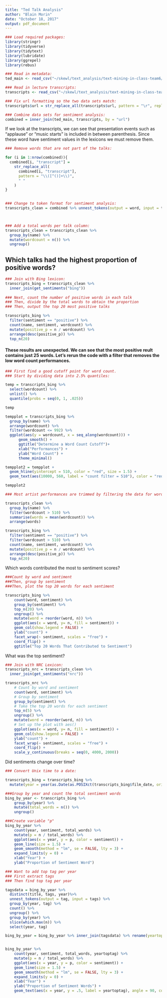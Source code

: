 ```yaml
---
title: "Ted Talk Analysis"
author: "Blain Morin"
date: "October 18, 2017"
output: pdf_document
---
```


```r
### Load required packages:
library(stringr)
library(tidyverse)
library(tidytext)
library(lubridate)
library(ggrepel)
library(rebus)
```

```r
### Read in metadata:
ted_main <- read_csv("~/skewl/text_analysis/text-mining-in-class-team6/TedTalks/ted_main.csv")

### Read in lecture transcripts:
transcripts <- read_csv("~/skewl/text_analysis/text-mining-in-class-team6/TedTalks/transcripts.csv")

### Fix url formatting so the two data sets match:
transcripts$url = str_replace_all(transcripts$url, pattern = "\r", replacement = "")
```

```r
### Combine data sets for sentiment analysis:
combined = inner_join(ted_main, transcripts, by = "url")
```

If we look at the transcripts, we can see that presentation events such as "applause" or "music starts" is included in between parenthesis. Since these word have sentiment values in the lexicons we must remove them.

```r
### Remove words that are not part of the talks:

for (i in 1:nrow(combined)){
  combined[i, "transcript"] = 
    str_replace_all(
      combined[i, "transcript"],
      pattern = "\\([^()]+\\)", 
      " "
    )
}
  
```


```r
### Change to token format for sentiment analysis:
transcripts_clean = combined %>% unnest_tokens(output = word, input = transcript)



### Add a total words per talk column:
transcripts_clean = transcripts_clean %>%
  group_by(name) %>%
  mutate(wordcount = n()) %>%
  ungroup()
```


## Which talks had the highest proportion of positive words?

```r
### Join with Bing lexicon:
transcripts_bing = transcripts_clean %>%
  inner_join(get_sentiments("bing"))
  
### Next, count the number of positive words in each talk
### Then, divide by the total words to obtain the proportion
### Then, output the top 20 most positive talks

transcripts_bing %>%
  filter(sentiment == "positive") %>%
  count(name, sentiment, wordcount) %>%
  mutate(positive_p = n / wordcount) %>%
  arrange(desc(positive_p)) %>%
  top_n(20)
```


#### These results are unexpected. We can see that the most positive reult contains just 25 words. Let's rerun the code with a filter that removes the low word count performances. 


```r
### First find a good cutoff point for word count. 
### Start by dividing data into 2.5% quantiles:

temp = transcripts_bing %>% 
  select(wordcount) %>%
  unlist() %>%
  quantile(probs = seq(0, 1, .025))

temp

tempplot = transcripts_bing %>%
  group_by(name) %>%
  arrange(wordcount) %>%
  filter(wordcount <= 992) %>%
  ggplot(aes(y = wordcount, x = seq_along(wordcount))) + 
      geom_smooth() +
      ggtitle("Determine a Word Count Cutoff")+
      xlab("Performances") +
      ylab("Word Count") +
      theme_minimal()

tempplot2 = tempplot + 
  geom_hline(yintercept = 510, color = "red", size = 1.5) +
  geom_text(aes(10000, 560, label = "count filter = 510"), color = "red")

tempplot2

```



```r

### Most artist performances are trimmed by filtering the data for word counts > 510

transcripts_clean %>% 
  group_by(name) %>%
  filter(wordcount > 510) %>%
  summarise(words = mean(wordcount)) %>%
  arrange(words)

```

```r
transcripts_bing %>%
  filter(sentiment == "positive") %>%
  filter(wordcount > 510) %>%
  count(name, sentiment, wordcount) %>%
  mutate(positive_p = n / wordcount) %>%
  arrange(desc(positive_p)) %>%
  top_n(20)

```

Which words contributed the most to sentiment scores?

```r
###Count by word and sentiment
###Then, group by sentiment
###Then, plot the top 20 words for each sentiment

transcripts_bing %>%
    count(word, sentiment) %>%
    group_by(sentiment) %>%
    top_n(20) %>%
    ungroup() %>%
    mutate(word = reorder(word, n)) %>%
    ggplot(aes(x = word, y= n, fill = sentiment)) +
    geom_col(show.legend = FALSE) +
    ylab("count") +
    facet_wrap(~ sentiment, scales = "free") +
    coord_flip() +
    ggtitle("Top 20 Words That Contributed to Sentiment")

```

What was the top sentiment?

```r
### Join with NRC Lexicon:
transcripts_nrc = transcripts_clean %>%
  inner_join(get_sentiments("nrc")) 

transcripts_nrc %>%
    # Count by word and sentiment
    count(word, sentiment) %>%
    # Group by sentiment
    group_by(sentiment) %>%
    # Take the top 20 words for each sentiment
    top_n(5) %>%
    ungroup() %>%
    mutate(word = reorder(word, n)) %>%
    # Set up the plot with aes()
    ggplot(aes(x = word, y= n, fill = sentiment)) +
    geom_col(show.legend = FALSE) +
    ylab("count") +
    facet_wrap(~ sentiment, scales = "free") +
    coord_flip() +
    scale_y_continuous(breaks = seq(0, 4000, 2000))

```



Did sentiments change over time?

```r

### Convert Unix time to a date:

transcripts_bing = transcripts_bing %>%
  mutate(year = year(as.Date(as.POSIXct(transcripts_bing$film_date, origin="1970-01-01"))))


```

```r
###Group by year and count the total sentiment words
bing_by_year <- transcripts_bing %>%
    group_by(year) %>%
    mutate(total_words = n()) %>%
    ungroup() 

###Create variable "p" 
bing_by_year %>%
    count(year, sentiment, total_words) %>%
    mutate(p = n / total_words) %>%
    ggplot(aes(x = year, y = p, color = sentiment)) +
    geom_line(size = 1.5) +
    geom_smooth(method = "lm", se = FALSE, lty = 3) +
    expand_limits(y = 0) +
    xlab("Year") +
    ylab("Proportion of Sentiment Word")

```

```r
### Want to add top tag per year
### First extract tags
### Then find top tag per year 

tagsdata = bing_by_year %>%
  distinct(title, tags, year)%>%
  unnest_tokens(output = tag, input = tags) %>%
  group_by(year, tag) %>%
  count() %>%
  ungroup() %>%
  group_by(year) %>%
  slice(which.max(n)) %>%
  select(year, tag)

bing_by_year = bing_by_year %>% inner_join(tagsdata) %>% rename(yeartoptag = tag)


bing_by_year %>%
    count(year, sentiment, total_words, yeartoptag) %>%
    mutate(p = n / total_words) %>%
    ggplot(aes(x = year, y = p, color = sentiment)) +
    geom_line(size = 1.5) +
    geom_smooth(method = "lm", se = FALSE, lty = 3) +
    expand_limits(y = 0) +
    xlab("Year") +
    ylab("Proportion of Sentiment Words") +
    geom_text(aes(x = year, y = .5, label = yeartoptag), angle = 90, color = "hotpink4")
```
